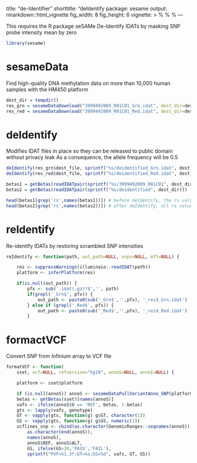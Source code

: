 title: "de-Identifier"
shorttitle: "deIdentify
package: sesame
output: rmarkdown::html_vignette
fig_width: 8
fig_height: 6
vignette: >
  %\VignetteEngine{knitr::rmarkdown}
  %\VignetteIndexEntry{"0. de-Identifier"}
  %\VignetteEncoding{UTF-8} 
---

This requires the R package seSAMe
De-Identify IDATs by masking SNP probe intensity mean by zero

```r
library(sesame)
```

# sesameData

Find high-quality DNA methylation data on more than 10,000 human samples with the HM450 platform

```r
dest_dir = tempdir()
res_grn = sesameDataDownload("3999492009_R01C01_Grn.idat", dest_dir=dest_dir)
res_red = sesameDataDownload("3999492009_R01C01_Red.idat", dest_dir=dest_dir)
```
                                                   
# deIdentify

Modifies IDAT files in place so they can be released to public domain without privacy leak
As a consequence, the allele frequency will be 0.5

```r

deIdentify(res_grn$dest_file, sprintf("%s/deidentified_Grn.idat", dest_dir))
deIdentify(res_red$dest_file, sprintf("%s/deidentified_Red.idat", dest_dir))

betas1 = getBetas(readIDATpair(sprintf("%s/3999492009_R01C01", dest_dir)))
betas2 = getBetas(readIDATpair(sprintf("%s/deidentified", dest_dir)))

head(betas1[grep('rs',names(betas1))]) # before deIdentify, the rs values will all be different 
head(betas2[grep('rs',names(betas2))]) # after deIdentify, all rs values will be 0.5
```

# reIdentify

Re-identify IDATs by restoring scrambled SNP intensities

```r
reIdentify <- function(path, out_path=NULL, snps=NULL, mft=NULL) {

    res <- suppressWarnings(illuminaio::readIDAT(path))
    platform <- inferPlatform(res)

    if(is.null(out_path)) {
        pfx <- sub('.idat(.gz)?$','', path)
        if(grepl('_Grn$', pfx)) {
            out_path <- paste0(sub('_Grn$','',pfx), '_reid_Grn.idat')
        } else if (grepl('_Red$', pfx)) {
            out_path <- paste0(sub('_Red$','',pfx), '_reid_Red.idat')
        }
 ```
    
# formactVCF

Convert SNP from Infinium array to VCF file

```r
formatVCF <- function(
    sset, vcf=NULL, refversion="hg19", annoS=NULL, annoI=NULL) {

    platform <- sset@platform

    if (is.null(annoS)) annoS <- sesameDataPullVariantAnno_SNP(platform)
    betas <- getBetas(sset)[names(annoS)]
    vafs <- ifelse(annoS$U == 'REF', betas, 1-betas)
    gts <- lapply(vafs, genotype)
    GT <- vapply(gts, function(g) g$GT, character(1))
    GS <- vapply(gts, function(g) g$GS, numeric(1))
    vcflines_snp <- cbind(as.character(GenomicRanges::seqnames(annoS)),
        as.character(end(annoS)),
        names(annoS),
        annoS$REF, annoS$ALT,
        GS, ifelse(GS>20,'PASS','FAIL'),
        sprintf("PVF=%1.3f;GT=%s;GS=%d", vafs, GT, GS))
```

